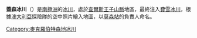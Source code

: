 '''蓋森冰川'''（{{lang-en|Geysen Glacier}}）是[[南極洲|南極洲]]的[[冰川|冰川]]，處於[[查爾斯王子山脈|查爾斯王子山脈]]地區，最終注入[[費雪冰川|費雪冰川]]，根據[[澳大利亞|澳大利亞]]探險隊的空中照片繪入地圖，以[[莫森站|莫森站]]的負責人命名。

{{coord|73|31|S|64|36|E|source:GNIS|display=title}}

{{DEFAULTSORT:Geysen Glacier}}
[[Category:麥克羅伯特森地冰川|Category:麥克羅伯特森地冰川]]


{{MacRobertsonLand-geo-stub}}